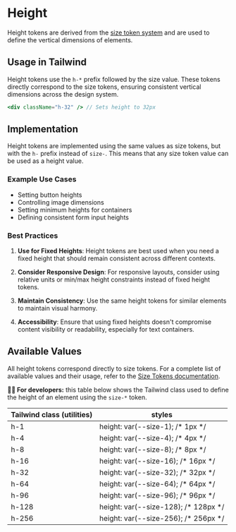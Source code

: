 
<Meta title="Foundations/Height/Docs" of={Height} />

# Height

Height tokens are derived from the [size token system](?path=/docs/foundations-dimensions-size--docs) and are used to define the vertical dimensions of elements.

## Usage in Tailwind

Height tokens use the `h-*` prefix followed by the size value. These tokens directly correspond to the size tokens, ensuring consistent vertical dimensions across the design system.

```jsx
<div className="h-32" /> // Sets height to 32px
```

## Implementation

Height tokens are implemented using the same values as size tokens, but with the `h-` prefix instead of `size-`. This means that any size token value can be used as a height value.

### Example Use Cases

- Setting button heights
- Controlling image dimensions
- Setting minimum heights for containers
- Defining consistent form input heights

### Best Practices

1. **Use for Fixed Heights**: Height tokens are best used when you need a fixed height that should remain consistent across different contexts.

2. **Consider Responsive Design**: For responsive layouts, consider using relative units or min/max height constraints instead of fixed height tokens.

3. **Maintain Consistency**: Use the same height tokens for similar elements to maintain visual harmony.

4. **Accessibility**: Ensure that using fixed heights doesn't compromise content visibility or readability, especially for text containers.

## Available Values

All height tokens correspond directly to size tokens. For a complete list of available values and their usage, refer to the [Size Tokens documentation](?path=/docs/foundations-dimensions-size--docs#available-values).

<Canvas></Canvas>

**👨‍💻 For developers:** this table below shows the Tailwind class used to define
the height of an element using the `size-*` token.

<div className="my-24 overflow-hidden rounded-lg">
  <table className="w-full">
    <thead>
      <tr className="border-b border-muted bg-muted">
        <th className="p-12 text-left text-on-accent body-3">
          Tailwind class (utilities)
        </th>
        <th className="p-12 text-left text-on-accent body-3">styles</th>
      </tr>
    </thead>
    <tbody className="bg-canvas">
      <tr className="border-b border-muted">
        <td className="text-accent p-12 body-4">h-1</td>
        <td className="p-12 text-muted body-4">
          height: var(--size-1); /* 1px */
        </td>
      </tr>
      <tr className="border-b border-muted">
        <td className="text-accent p-12 body-4">h-4</td>
        <td className="p-12 text-muted body-4">
          height: var(--size-4); /* 4px */
        </td>
      </tr>
      <tr className="border-b border-muted">
        <td className="text-accent p-12 body-4">h-8</td>
        <td className="p-12 text-muted body-4">
          height: var(--size-8); /* 8px */
        </td>
      </tr>
      <tr className="border-b border-muted">
        <td className="text-accent p-12 body-4">h-16</td>
        <td className="p-12 text-muted body-4">
          height: var(--size-16); /* 16px */
        </td>
      </tr>
      <tr className="border-b border-muted">
        <td className="text-accent p-12 body-4">h-32</td>
        <td className="p-12 text-muted body-4">
          height: var(--size-32); /* 32px */
        </td>
      </tr>
      <tr className="border-b border-muted">
        <td className="text-accent p-12 body-4">h-64</td>
        <td className="p-12 text-muted body-4">
          height: var(--size-64); /* 64px */
        </td>
      </tr>
      <tr className="border-b border-muted">
        <td className="text-accent p-12 body-4">h-96</td>
        <td className="p-12 text-muted body-4">
          height: var(--size-96); /* 96px */
        </td>
      </tr>
      <tr className="border-b border-muted">
        <td className="text-accent p-12 body-4">h-128</td>
        <td className="p-12 text-muted body-4">
          height: var(--size-128); /* 128px */
        </td>
      </tr>
      <tr>
        <td className="text-accent p-12 body-4">h-256</td>
        <td className="p-12 text-muted body-4">
          height: var(--size-256); /* 256px */
        </td>
      </tr>
    </tbody>
  </table>
</div>
